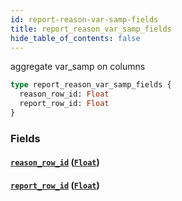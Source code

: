 ```yaml
---
id: report-reason-var-samp-fields
title: report_reason_var_samp_fields
hide_table_of_contents: false
---
```


aggregate var_samp on columns

```graphql
type report_reason_var_samp_fields {
  reason_row_id: Float
  report_row_id: Float
}
```

### Fields

#### [`reason_row_id`](#) ([`Float`](/07-graphql/scalars/float))

#### [`report_row_id`](#) ([`Float`](/07-graphql/scalars/float))

